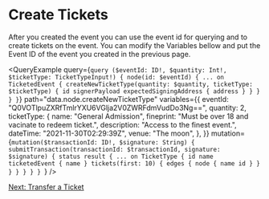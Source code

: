 # Create Tickets

After you created the event you can use the event id for querying and to create tickets on the event. You can modify the Variables bellow and put the Event ID of the event you created in the previous page.


<QueryExample
  query={`query ($eventId: ID!, $quantity: Int!, $ticketType: TicketTypeInput!) {
  node(id: $eventId) {
    ... on TicketedEvent {
      createNewTicketType(quantity: $quantity, ticketType: $ticketType) {
        id
        signerPayload
        expectedSigningAddress {
          address
        }
      }
    }
  }
}`}
  path="data.node.createNewTicketType"
  variables={{
    eventId: "Q0VOTlpuZXRfTmlrYXU6VGlja2V0ZWRFdmVudDo3Ng==",
    quantity: 2,
    ticketType: {
      name: "General Admission",
      fineprint: "Must be over 18 and vacinate to redeem ticket.",
      description: "Access to the finest event.",
      dateTime: "2021-11-30T02:29:39Z",
      venue: "The moon",
    },
  }}
  mutation={`mutation($transactionId: ID!, $signature: String) {
  submitTransaction(transactionId: $transactionId, signature: $signature) {
    status
    result {
      ... on TicketType {
        id
        name
        ticketedEvent {
          name
        }
        tickets(first: 10) {
          edges {
            node {
              name
              id
            }
          }
        }
      }
    }
  }
}
`}
/>

[Next: Transfer a Ticket](./transferTicket)

